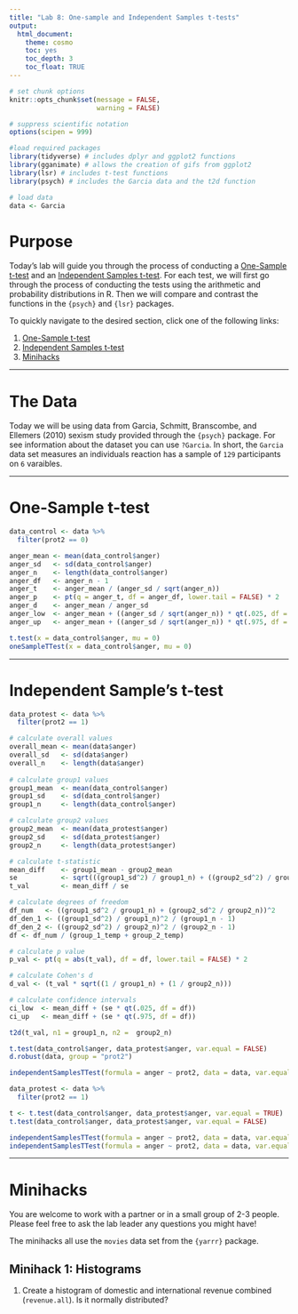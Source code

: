 ```yaml
---
title: "Lab 8: One-sample and Independent Samples t-tests"
output: 
  html_document: 
    theme: cosmo
    toc: yes
    toc_depth: 3
    toc_float: TRUE
---
```


```r
# set chunk options
knitr::opts_chunk$set(message = FALSE,
                      warning = FALSE)

# suppress scientific notation
options(scipen = 999)

#load required packages
library(tidyverse) # includes dplyr and ggplot2 functions
library(gganimate) # allows the creation of gifs from ggplot2
library(lsr) # includes t-test functions
library(psych) # includes the Garcia data and the t2d function

# load data
data <- Garcia 
```

# Purpose

Today's lab will guide you through the process of conducting a [One-Sample t-test](#one) and an [Independent Samples t-test](#independent). For each test, we will first go through the process of conducting the tests using the arithmetic and probability distributions in R. Then we will compare and contrast the functions in the `{psych}` and `{lsr}` packages. 

To quickly navigate to the desired section, click one of the following links:

1. [One-Sample t-test](#one)
1. [Independent Samples t-test](#independent)
1. [Minihacks](#minihacks)

***

# The Data

Today we will be using data from Garcia, Schmitt, Branscombe, and Ellemers (2010) sexism study provided through the `{psych}` package. For see information about the dataset you can use `?Garcia`. In short, the `Garcia` data set measures an individuals reaction has a sample of `129` participants on `6` varaibles.

***

# One-Sample t-test {#one}

```r
data_control <- data %>%
  filter(prot2 == 0)

anger_mean <- mean(data_control$anger)
anger_sd   <- sd(data_control$anger)
anger_n    <- length(data_control$anger)
anger_df   <- anger_n - 1
anger_t    <- anger_mean / (anger_sd / sqrt(anger_n))
anger_p    <- pt(q = anger_t, df = anger_df, lower.tail = FALSE) * 2
anger_d    <- anger_mean / anger_sd
anger_low  <- anger_mean + ((anger_sd / sqrt(anger_n)) * qt(.025, df = anger_df))
anger_up   <- anger_mean + ((anger_sd / sqrt(anger_n)) * qt(.975, df = anger_df))
```


```r
t.test(x = data_control$anger, mu = 0)
oneSampleTTest(x = data_control$anger, mu = 0)
```

***

# Independent Sample's t-test {#independent}

```r
data_protest <- data %>%
  filter(prot2 == 1)

```

```r
# calculate overall values
overall_mean <- mean(data$anger)
overall_sd   <- sd(data$anger)
overall_n    <- length(data$anger)
    
# calculate group1 values
group1_mean  <- mean(data_control$anger)
group1_sd    <- sd(data_control$anger)
group1_n     <- length(data_control$anger)

# calculate group2 values
group2_mean  <- mean(data_protest$anger)
group2_sd    <- sd(data_protest$anger)
group2_n     <- length(data_protest$anger)

# calculate t-statistic
mean_diff    <- group1_mean - group2_mean
se           <- sqrt(((group1_sd^2) / group1_n) + ((group2_sd^2) / group2_n))
t_val        <- mean_diff / se

# calculate degrees of freedom
df_num   <- ((group1_sd^2 / group1_n) + (group2_sd^2 / group2_n))^2
df_den_1 <- ((group1_sd^2) / group1_n)^2 / (group1_n - 1) 
df_den_2 <- ((group2_sd^2) / group2_n)^2 / (group2_n - 1) 
df <- df_num / (group_1_temp + group_2_temp)

# calculate p value
p_val <- pt(q = abs(t_val), df = df, lower.tail = FALSE) * 2

# calculate Cohen's d
d_val <- (t_val * sqrt((1 / group1_n) + (1 / group2_n)))

# calculate confidence intervals
ci_low  <- mean_diff + (se * qt(.025, df = df))
ci_up   <- mean_diff + (se * qt(.975, df = df))

t2d(t_val, n1 = group1_n, n2 =  group2_n)

t.test(data_control$anger, data_protest$anger, var.equal = FALSE)
d.robust(data, group = "prot2")

independentSamplesTTest(formula = anger ~ prot2, data = data, var.equal = FALSE)

```



```r
data_protest <- data %>%
  filter(prot2 == 1)

t <- t.test(data_control$anger, data_protest$anger, var.equal = TRUE)
t.test(data_control$anger, data_protest$anger, var.equal = FALSE)

independentSamplesTTest(formula = anger ~ prot2, data = data, var.equal = TRUE)
independentSamplesTTest(formula = anger ~ prot2, data = data, var.equal = FALSE)


```



***

# Minihacks {#minihacks}

You are welcome to work with a partner or in a small group of 2-3 people. Please feel free to ask the lab leader any questions you might have!

The minihacks all use the `movies` data set from the `{yarrr}` package.

## Minihack 1: Histograms

1. Create a histogram of domestic and international revenue combined (`revenue.all`). Is it normally distributed?

